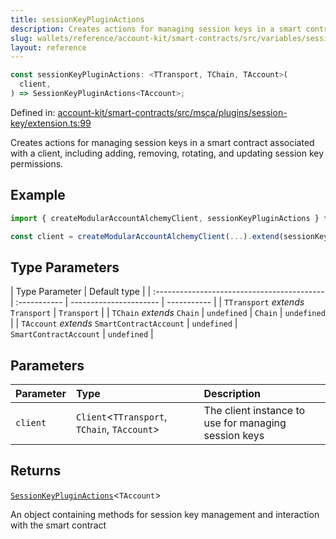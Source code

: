 ```yaml
---
title: sessionKeyPluginActions
description: Creates actions for managing session keys in a smart contract associated with a client, including adding, removing, rotating, and updating session key permissions.
slug: wallets/reference/account-kit/smart-contracts/src/variables/sessionKeyPluginActions
layout: reference
---
```


```ts
const sessionKeyPluginActions: <TTransport, TChain, TAccount>(
  client,
) => SessionKeyPluginActions<TAccount>;
```

Defined in: [account-kit/smart-contracts/src/msca/plugins/session-key/extension.ts:99](https://github.com/alchemyplatform/aa-sdk/blob/49e74eee8606f480b200b4612d00d950da8a8742/account-kit/smart-contracts/src/msca/plugins/session-key/extension.ts#L99)

Creates actions for managing session keys in a smart contract associated with a client, including adding, removing, rotating, and updating session key permissions.

## Example

```ts
import { createModularAccountAlchemyClient, sessionKeyPluginActions } from "@account-kit/smart-contracts";

const client = createModularAccountAlchemyClient(...).extend(sessionKeyPluginActions);
```

## Type Parameters

| Type Parameter                              | Default type |
| :------------------------------------------ | :----------- | ---------------------- | ----------- |
| `TTransport` _extends_ `Transport`          | `Transport`  |
| `TChain` _extends_ `Chain`                  | `undefined`  | `Chain`                | `undefined` |
| `TAccount` _extends_ `SmartContractAccount` | `undefined`  | `SmartContractAccount` | `undefined` |

## Parameters

| Parameter | Type                                          | Description                                          |
| :-------- | :-------------------------------------------- | :--------------------------------------------------- |
| `client`  | `Client`\<`TTransport`, `TChain`, `TAccount`> | The client instance to use for managing session keys |

## Returns

[`SessionKeyPluginActions`](../type-aliases/SessionKeyPluginActions.mdx)\<`TAccount`>

An object containing methods for session key management and interaction with the smart contract
